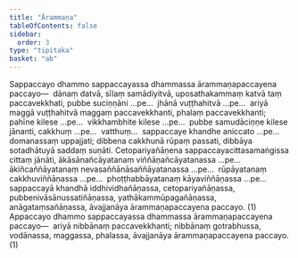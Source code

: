```yaml
---
title: "Ārammaṇa"
tableOfContents: false
sidebar:
  order: 3
type: "tipitaka"
basket: "ab"
---
```



<DynamicBreadcrumb />

<Division number="9">

<Paragraph number="561">
Sappaccayo dhammo sappaccayassa dhammassa ārammaṇapaccayena paccayo—  dānaṃ datvā, sīlaṃ samādiyitvā, uposathakammaṃ katvā taṃ paccavekkhati, pubbe suciṇṇāni …pe…  jhānā vuṭṭhahitvā …pe…  ariyā maggā vuṭṭhahitvā maggaṃ paccavekkhanti, phalaṃ paccavekkhanti; pahīne kilese …pe…  vikkhambhite kilese …pe…  pubbe samudāciṇṇe kilese jānanti, cakkhuṃ …pe…  vatthuṃ…  sappaccaye khandhe aniccato …pe…  domanassaṃ uppajjati; dibbena cakkhunā rūpaṃ passati, dibbāya sotadhātuyā saddaṃ suṇāti. Cetopariyañāṇena sappaccayacittasamaṅgissa cittaṃ jānāti, ākāsānañcāyatanaṃ viññāṇañcāyatanassa …pe…  ākiñcaññāyatanaṃ nevasaññānāsaññāyatanassa …pe…  rūpāyatanaṃ cakkhuviññāṇassa …pe…  phoṭṭhabbāyatanaṃ kāyaviññāṇassa …pe…  sappaccayā khandhā iddhividhañāṇassa, cetopariyañāṇassa, pubbenivāsānussatiñāṇassa, yathākammūpagañāṇassa, anāgataṃsañāṇassa, āvajjanāya ārammaṇapaccayena paccayo. (1)
</Paragraph>

<Paragraph number="562">
Appaccayo dhammo sappaccayassa dhammassa ārammaṇapaccayena paccayo—  ariyā nibbānaṃ paccavekkhanti; nibbānaṃ gotrabhussa, vodānassa, maggassa, phalassa, āvajjanāya ārammaṇapaccayena paccayo. (1)
</Paragraph>
</Division>
